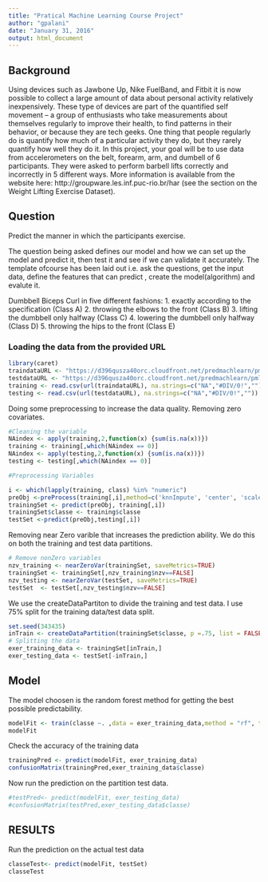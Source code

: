 ```yaml
---
title: "Pratical Machine Learning Course Project"
author: "gpalani"
date: "January 31, 2016"
output: html_document
---
```


## Background
Using devices such as Jawbone Up, Nike FuelBand, and Fitbit it is now possible to collect a large amount of data about personal activity relatively inexpensively. These type of devices are part of the quantified self movement – a group of enthusiasts who take measurements about themselves regularly to improve their health, to find patterns in their behavior, or because they are tech geeks. One thing that people regularly do is quantify how much of a particular activity they do, but they rarely quantify how well they do it. In this project, your goal will be to use data from accelerometers on the belt, forearm, arm, and dumbell of 6 participants. They were asked to perform barbell lifts correctly and incorrectly in 5 different ways. More information is available from the website here: http://groupware.les.inf.puc-rio.br/har (see the section on the Weight Lifting Exercise Dataset).


## Question
Predict the manner in which the participants exercise. 

The question being asked defines our model and how we can set up the model and predict it, then test it and see if we can validate it accurately. The template ofcourse has been laid out i.e. ask the questions, get the input data, define the features that can predict , create the model(algorithm) and evalute it.

Dumbbell Biceps Curl in five different fashions: 
1. exactly according to the specification (Class A)
2. throwing the elbows to the front (Class B) 
3. lifting the dumbbell only halfway (Class C)
4. lowering the dumbbell only halfway (Class D) 
5. throwing the hips to the front (Class E)


### Loading the data from the provided URL 

```r
library(caret)
traindataURL <- "https://d396qusza40orc.cloudfront.net/predmachlearn/pml-training.csv"
testdataURL <- "https://d396qusza40orc.cloudfront.net/predmachlearn/pml-testing.csv"
training <- read.csv(url(traindataURL), na.strings=c("NA","#DIV/0!",""))
testing <- read.csv(url(testdataURL), na.strings=c("NA","#DIV/0!",""))
```

Doing some preprocessing to increase the data quality. Removing zero covariates.

```r
#Cleaning the variable
NAindex <- apply(training,2,function(x) {sum(is.na(x))}) 
training <- training[,which(NAindex == 0)]
NAindex <- apply(testing,2,function(x) {sum(is.na(x))}) 
testing <- testing[,which(NAindex == 0)]

#Preprocessing Variables

i <- which(lapply(training, class) %in% "numeric")
preObj <-preProcess(training[,i],method=c('knnImpute', 'center', 'scale'))
trainingSet <- predict(preObj, training[,i])
trainingSet$classe <- training$classe
testSet <-predict(preObj,testing[,i])
```
Removing near Zero varible that increases the prediction ability. We do this on both the training and test data partitions.

```r
# Remove nonZero variables
nzv_training <- nearZeroVar(trainingSet, saveMetrics=TRUE)
trainingSet <- trainingSet[,nzv_training$nzv==FALSE]
nzv_testing <- nearZeroVar(testSet, saveMetrics=TRUE)
testSet  <- testSet[,nzv_testing$nzv==FALSE]
```

We use the createDataPartiton to divide the training and test data. I use 75% split for the training data/test data split.

```r
set.seed(343435)
inTrain <- createDataPartition(trainingSet$classe, p =.75, list = FALSE)
# Splitting the data
exer_training_data <- trainingSet[inTrain,]
exer_testing_data <- testSet[-inTrain,]
```

## Model

The model choosen is the random forest method for getting the best possible predictability. 

```r
modelFit <- train(classe ~. ,data = exer_training_data,method = "rf", trControl=trainControl(method='cv'), number=5, allowParallel=TRUE )
modelFit
```

Check the accuracy of the training data 

```r
trainingPred <- predict(modelFit, exer_training_data)
confusionMatrix(trainingPred,exer_training_data$classe)
```

Now run the prediction on the partition test data. 

```r
#testPred<- predict(modelFit, exer_testing_data)
#confusionMatrix(testPred,exer_testing_data$classe)
```

## RESULTS

Run the prediction on the actual test data 

```r
classeTest<- predict(modelFit, testSet)
classeTest
```

